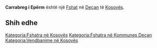 {{Fshat në Kosovës
 | Emri                = Carrabreg i Epërm
| sqi_N_name = Carrabreg i Epërm
| sqi_N_FULL_NAME_RO = Carrabreg i Epërm
| sqi_N_FULL_NAME_ND_RO = Carrabreg i Eperm
| sqi_N_SORT_NAME_RG = CARRABREGIEPERM
| sqi_N_FULL_NAME_RG = Carrabreg i Epërm
| sqi_N_FULL_NAME_ND_RG = Carrabreg i Eperm
| sqi_V_name = Carrabregu i Epërm
| sqi_V_FULL_NAME_RO = Carrabregu i Epërm Qarrabregu i Epërm
| sqi_V_FULL_NAME_ND_RO = Carrabregu i Eperm Qarrabregu i Eperm
| sqi_V_SORT_NAME_RG = CARRABREGUIEPERM QARRABREGUIEPERM
| sqi_V_FULL_NAME_RG = Carrabregu i Epërm Qarrabregu i Epërm
| sqi_V_FULL_NAME_ND_RG = Carrabregu i Eperm Qarrabregu i Eperm
| srp_N_name = Gornji Crnobreg
| srp_N_FULL_NAME_RO = Gornji Crnobreg
| srp_N_FULL_NAME_ND_RO = Gornji Crnobreg
| srp_N_SORT_NAME_RG = GORNJICRNOBREG
| srp_N_FULL_NAME_RG = Gornji Crnobreg
| srp_N_FULL_NAME_ND_RG = Gornji Crnobreg
| srp_NS_name = Горњи Црнобрег
| srp_NS_FULL_NAME_RO = Горњи Црнобрег
| srp_NS_FULL_NAME_ND_RO = Горњи Црнобрег
| srp_NS_SORT_NAME_RG = ГОРЊИЦРНОБРЕГ
| srp_NS_FULL_NAME_RG = Горњи Црнобрег
| srp_NS_FULL_NAME_ND_RG = Горњи Црнобрег
| std_V_name = Crnobreg
| std_V_FULL_NAME_RO = Crnobreg
| std_V_FULL_NAME_ND_RO = Crnobreg
| std_V_SORT_NAME_RG = CRNOBREG
| std_V_FULL_NAME_RG = Crnobreg
| std_V_FULL_NAME_ND_RG = Crnobreg

 | Emri (Rasa dhanore) = 
 | Figura              = 
 | Shteti              = Kosovo
 | Komuna              = Deçan
 | Kodi postar         = 
 | Sipërfaqja          = 

 | Popullsia           = 

 | Regj. i popullsisë  = 
 | Dend. e popullsisë  = 
 | Faqja zyrtare       = 
 <!--- Koordinatat ----> 
 | Gjerësia            = 42.526944
 | Gjatësia            = 20.292222
 | Lartësia            = 
}}
'''Carrabreg i Epërm''' është një [[Fshat]] në [[Deçan]] të [[Kosovës]].

<!-- == Gjeografia == -->
<!-- == Historia == -->
<!-- == Demografia == -->
== Shih edhe ==
{{Komuna Deçan}}
{{Kosovo-Administrata-Cung}}

[[Kategoria:Fshatra në Kosovës]]
[[Kategoria:Fshatra në Kommunes Deçan]]
[[Kategoria:Vendbanime në Kosovës]]